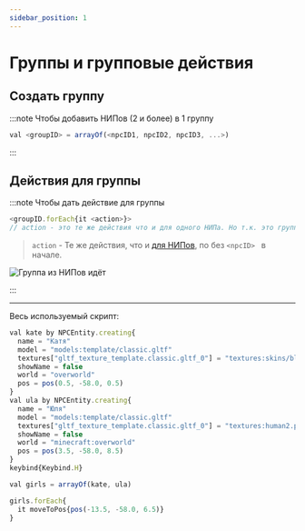 ```yaml
---
sidebar_position: 1
---
```


# Группы и групповые действия

## Создать группу

:::note Чтобы добавить НИПов (2 и более) в 1 группу
```jsx
val <groupID> = arrayOf(<npcID1, npcID2, npcID3, ...>)
```
:::

## Действия для группы

:::note Чтобы дать действие для группы
```jsx
<groupID.forEach{it <action>}>
// action - это те же действия что и для одного НИПа. Но т.к. это группа, мы даёт это действие каждому НИПу, кто находится в этой группе
```
> `action` - Те же действия, что и [для НИПов](npc-actions), по без `<npcID> ` в начале.

![Группа из НИПов идёт](../../.resourses/group-npcs-moveToPos.gif)

:::

---

Весь используемый скрипт:
```jsx
val kate by NPCEntity.creating{
  name = "Катя"
  model = "models:template/classic.gltf"
  textures["gltf_texture_template.classic.gltf_0"] = "textures:skins/black5.png"
  showName = false
  world = "overworld"
  pos = pos(0.5, -58.0, 0.5)
}
val ula by NPCEntity.creating{
  name = "Юля"
  model = "models:template/classic.gltf"
  textures["gltf_texture_template.classic.gltf_0"] = "textures:human2.png"
  showName = false
  world = "minecraft:overworld"
  pos = pos(3.5, -58.0, 8.5)
}
keybind{Keybind.H}

val girls = arrayOf(kate, ula)

girls.forEach{
  it moveToPos{pos(-13.5, -58.0, 6.5)}
}
```
